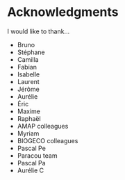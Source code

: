 # Acknowledgments {-}

I would like to thank...

- Bruno
- Stéphane
- Camilla
- Fabian
- Isabelle
- Laurent
- Jérôme
- Aurélie
- Éric
- Maxime
- Raphaël
- AMAP colleagues
- Myriam
- BIOGECO colleagues
- Pascal Pe
- Paracou team
- Pascal Pa
- Aurélie C
